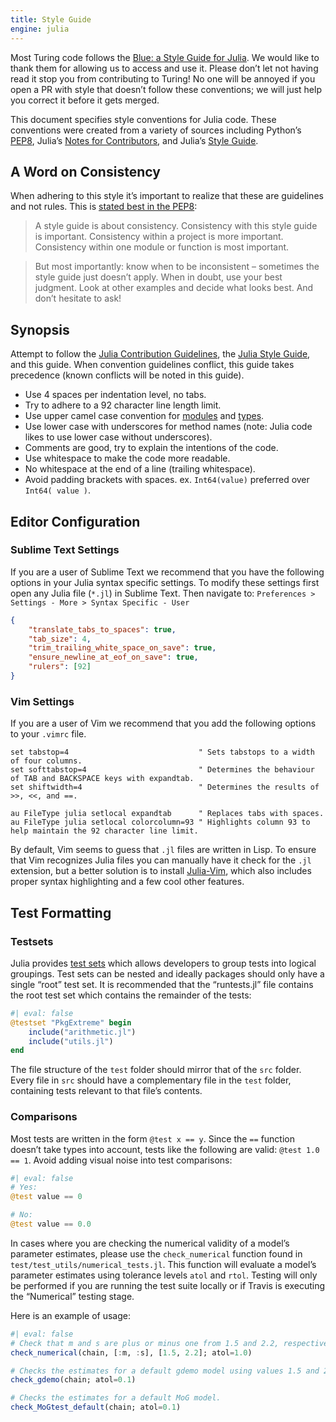 ---
title: Style Guide
engine: julia
---

Most Turing code follows the [Blue: a Style Guide for Julia](https://github.com/JuliaDiff/BlueStyle). We would like to thank them for allowing us to access and use it. Please don't let not having read it stop you from contributing to Turing! No one will be annoyed if you open a PR with style that doesn't follow these conventions; we will just help you correct it before it gets merged.

This document specifies style conventions for Julia code.
These conventions were created from a variety of sources including Python's [PEP8](http://legacy.python.org/dev/peps/pep-0008/), Julia's [Notes for Contributors](https://github.com/JuliaLang/julia/blob/master/CONTRIBUTING.md), and Julia's [Style Guide](https://docs.julialang.org/en/v1/manual/style-guide/).

## A Word on Consistency

When adhering to this style it's important to realize that these are guidelines and not rules. This is [stated best in the PEP8](http://legacy.python.org/dev/peps/pep-0008/#a-foolish-consistency-is-the-hobgoblin-of-little-minds):

> A style guide is about consistency. Consistency with this style guide is important. Consistency within a project is more important. Consistency within one module or function is most important.

> But most importantly: know when to be inconsistent – sometimes the style guide just doesn't apply. When in doubt, use your best judgment. Look at other examples and decide what looks best. And don't hesitate to ask!

## Synopsis

Attempt to follow the [Julia Contribution Guidelines](https://github.com/JuliaLang/julia/blob/master/CONTRIBUTING.md#general-formatting-guidelines-for-julia-code-contributions), the [Julia Style Guide](https://docs.julialang.org/en/v1/manual/style-guide/), and this guide. When convention guidelines conflict, this guide takes precedence (known conflicts will be noted in this guide).

  - Use 4 spaces per indentation level, no tabs.
  - Try to adhere to a 92 character line length limit.
  - Use upper camel case convention for [modules](https://docs.julialang.org/en/v1/manual/modules/) and [types](https://docs.julialang.org/en/v1/manual/types/).
  - Use lower case with underscores for method names (note: Julia code likes to use lower case without underscores).
  - Comments are good, try to explain the intentions of the code.
  - Use whitespace to make the code more readable.
  - No whitespace at the end of a line (trailing whitespace).
  - Avoid padding brackets with spaces. ex. `Int64(value)` preferred over `Int64( value )`.

## Editor Configuration

### Sublime Text Settings

If you are a user of Sublime Text we recommend that you have the following options in your Julia syntax specific settings. To modify these settings first open any Julia file (`*.jl`) in Sublime Text. Then navigate to: `Preferences > Settings - More > Syntax Specific - User`

```{json}
{
    "translate_tabs_to_spaces": true,
    "tab_size": 4,
    "trim_trailing_white_space_on_save": true,
    "ensure_newline_at_eof_on_save": true,
    "rulers": [92]
}
```

### Vim Settings

If you are a user of Vim we recommend that you add the following options to your `.vimrc` file.

```{.cell-bg}
set tabstop=4                             " Sets tabstops to a width of four columns.
set softtabstop=4                         " Determines the behaviour of TAB and BACKSPACE keys with expandtab.
set shiftwidth=4                          " Determines the results of >>, <<, and ==.

au FileType julia setlocal expandtab      " Replaces tabs with spaces.
au FileType julia setlocal colorcolumn=93 " Highlights column 93 to help maintain the 92 character line limit.
```

By default, Vim seems to guess that `.jl` files are written in Lisp. To ensure that Vim recognizes Julia files you can manually have it check for the `.jl` extension, but a better solution is to install [Julia-Vim](https://github.com/JuliaLang/julia-vim), which also includes proper syntax highlighting and a few cool other features.

## Test Formatting

### Testsets

Julia provides [test sets](https://docs.julialang.org/en/v1/stdlib/Test/#Working-with-Test-Sets-1) which allows developers to group tests into logical groupings. Test sets can be nested and ideally packages should only have a single "root" test set. It is recommended that the "runtests.jl" file contains the root test set which contains the remainder of the tests:

```{julia}
#| eval: false
@testset "PkgExtreme" begin
    include("arithmetic.jl")
    include("utils.jl")
end
```

The file structure of the `test` folder should mirror that of the `src` folder. Every file in `src` should have a complementary file in the `test` folder, containing tests relevant to that file's contents.

### Comparisons

Most tests are written in the form `@test x == y`. Since the `==` function doesn't take types into account, tests like the following are valid: `@test 1.0 == 1`. Avoid adding visual noise into test comparisons:

```{julia}
#| eval: false
# Yes:
@test value == 0

# No:
@test value == 0.0
```

In cases where you are checking the numerical validity of a model's parameter estimates, please use the `check_numerical` function found in `test/test_utils/numerical_tests.jl`. This function will evaluate a model's parameter estimates using tolerance levels `atol` and `rtol`. Testing will only be performed if you are running the test suite locally or if Travis is executing the "Numerical" testing stage.

Here is an example of usage:

```{julia}
#| eval: false
# Check that m and s are plus or minus one from 1.5 and 2.2, respectively.
check_numerical(chain, [:m, :s], [1.5, 2.2]; atol=1.0)

# Checks the estimates for a default gdemo model using values 1.5 and 2.0.
check_gdemo(chain; atol=0.1)

# Checks the estimates for a default MoG model.
check_MoGtest_default(chain; atol=0.1)
```